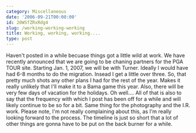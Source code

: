 ```yaml
---
category: Miscellaneous
date: '2006-09-21T00:00:00'
id: 20WSfZRxRdg4
slug: /working-working-working
title: Working, working, working....
type: post
---
```


Haven't posted in a while becuase things got a little wild at work.
We have recently announced that we are going to be chaning partners
for the PGA TOUR site. Starting Jan. 1, 2007, we will be with
Turner. Ideally I would have had 6-8 months to do the migration.
Insead I get a little over three. So, that pretty much shots any
other plans I had for the rest of the year. Makes it really
unlikely that I'll make it to a Bama game this year. Also, there
will be very few days of vacation for the holidays. Oh well.... All
of that is also to say that the frequency with which I post has
been off for a while and will likely continue to be so for a bit.
Same thing for the photography and the I.R. work. Please note, I'm
not really complaining about this, as I'm really looking forward to
the process. The timeline is just so short that a lot of other
things are gonna have to be put on the back burner for a while.